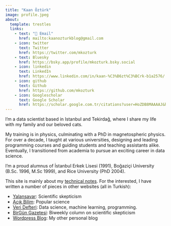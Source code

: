 ```yaml
---
title: "Kaan Öztürk"
image: profile.jpeg
about:
  template: trestles
  links:
    - text: "📩 Email"
      href: mailto:kaanozturkblog@gmail.com
    - icon: twitter
      text: Twitter
      href: https://twitter.com/mkozturk
    - text: Bluesky
      href: https://bsky.app/profile/mkozturk.bsky.social
    - icon: linkedin
      text: LinkedIn
      href: https://www.linkedin.com/in/kaan-%C3%B6zt%C3%BCrk-b1a2576/
    - icon: github
      text: Github
      href: https://github.com/mkozturk
    - icon: Googlescholar
      text: Google Scholar
      href: https://scholar.google.com.tr/citations?user=HoZDB8MAAAAJ&hl=en
---
```


I’m a data scientist based in Istanbul and Tekirdağ, where I share my life with my family and our beloved cats.

My training is in physics, culminating with a PhD in magnetospheric physics. For over a decade, I taught at various universities, designing and leading programming courses and guiding students and teaching assistants alike. Eventually, I transitioned from academia to pursue an exciting career in data science.

I'm a proud alumnus of İstanbul Erkek Lisesi (1991), Boğaziçi University (B.Sc. 1996, M.Sc 1999), and Rice University (PhD 2004).

This site is mainly about my [technical notes](blog.html). For the interested, I have written a number of pieces in other websites (all in Turkish):

* [Yalansavar](https://yalansavar.org/author/mkoz/): Scientific skepticism
* [Açık Bilim](http://www.acikbilim.com/author/kaanozturk): Popular science
* [Veri Defteri](http://www.veridefteri.com/author/kaan/): Data science, machine learning, programming.
* [BirGün Gazetesi](https://www.birgun.net/profil/m-kaan-ozturk-344): Biweekly column on scientific skepticism
* [Wordpress Blog](https://mkoz.wordpress.com/): My other personal blog
